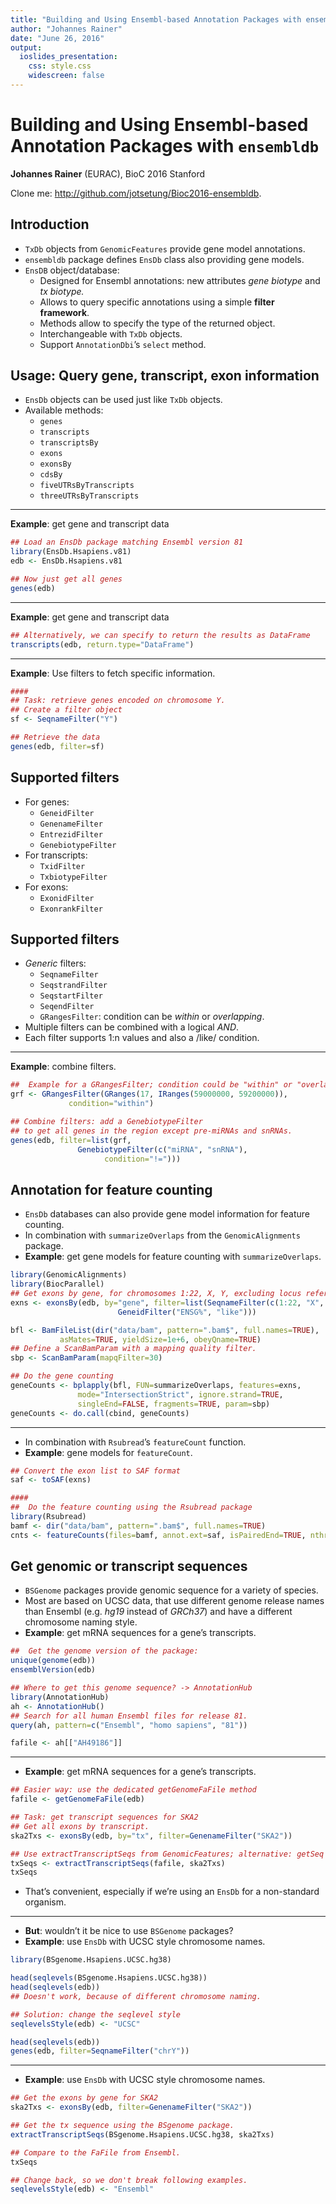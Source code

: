 ```yaml
---
title: "Building and Using Ensembl-based Annotation Packages with ensembldb"
author: "Johannes Rainer"
date: "June 26, 2016"
output:
  ioslides_presentation:
    css: style.css
    widescreen: false
---
```

<style scoped>
ul > li:before {
    color: #1a81c2;
    vertical-align: middle;
    font-family: "Arial Black";
    font-weight: 900;
    margin-left: -.85em;
}
</style>

# Building and Using Ensembl-based Annotation Packages with `ensembldb`

**Johannes Rainer** (EURAC), BioC 2016 Stanford

Clone me: <http://github.com/jotsetung/Bioc2016-ensembldb>.

## Introduction

* `TxDb` objects from `GenomicFeatures` provide gene model annotations.
* `ensembldb` package defines `EnsDb` class also providing gene models.
* `EnsDB` object/database:
    +   Designed for Ensembl annotations: new attributes *gene biotype* and *tx biotype.*
    +   Allows to query specific annotations using a simple **filter framework**.
    +   Methods allow to specify the type of the returned object.
    +   Interchangeable with `TxDb` objects.
    +   Support `AnnotationDbi`'s `select` method.


## Usage: Query gene, transcript, exon information

-   `EnsDb` objects can be used just like `TxDb` objects.
-   Available methods:
    -   `genes`
    -   `transcripts`
    -   `transcriptsBy`
    -   `exons`
    -   `exonsBy`
    -   `cdsBy`
    -   `fiveUTRsByTranscripts`
    -   `threeUTRsByTranscripts`


----

**Example**: get gene and transcript data

```r
## Load an EnsDb package matching Ensembl version 81
library(EnsDb.Hsapiens.v81)
edb <- EnsDb.Hsapiens.v81

## Now just get all genes
genes(edb)
```

----

**Example**: get gene and transcript data

```r
## Alternatively, we can specify to return the results as DataFrame
transcripts(edb, return.type="DataFrame")
```

----

**Example**: Use filters to fetch specific information.

```r
####
## Task: retrieve genes encoded on chromosome Y.
## Create a filter object
sf <- SeqnameFilter("Y")

## Retrieve the data
genes(edb, filter=sf)
```

## Supported filters

* For genes:
    +   `GeneidFilter`
    +   `GenenameFilter`
    +   `EntrezidFilter`
    +   `GenebiotypeFilter`
* For transcripts:
    +   `TxidFilter`
    +   `TxbiotypeFilter`
* For exons:
    +   `ExonidFilter`
    +   `ExonrankFilter`

## Supported filters

- _Generic_ filters:
    -   `SeqnameFilter`
    -   `SeqstrandFilter`
    -   `SeqstartFilter`
    -   `SeqendFilter`
    -   `GRangesFilter`: condition can be _within_ or _overlapping_.

- Multiple filters can be combined with a logical _AND_.
- Each filter supports 1:n values and also a /like/ condition.

----

**Example**: combine filters.

```r
##  Example for a GRangesFilter; condition could be "within" or "overlapping"
grf <- GRangesFilter(GRanges(17, IRanges(59000000, 59200000)),
		     condition="within")

## Combine filters: add a GenebiotypeFilter
## to get all genes in the region except pre-miRNAs and snRNAs.
genes(edb, filter=list(grf,
		       GenebiotypeFilter(c("miRNA", "snRNA"),
					 condition="!=")))
```

## Annotation for feature counting

-   `EnsDb` databases can also provide gene model information for feature counting.
-   In combination with `summarizeOverlaps` from the `GenomicAlignments` package.
-   __Example__: get gene models for feature counting with `summarizeOverlaps`.

```r
library(GenomicAlignments)
library(BiocParallel)
## Get exons by gene, for chromosomes 1:22, X, Y, excluding locus reference genomic genes (LRG)
exns <- exonsBy(edb, by="gene", filter=list(SeqnameFilter(c(1:22, "X", "Y")),
					    GeneidFilter("ENSG%", "like")))

bfl <- BamFileList(dir("data/bam", pattern=".bam$", full.names=TRUE),
		   asMates=TRUE, yieldSize=1e+6, obeyQname=TRUE)
## Define a ScanBamParam with a mapping quality filter.
sbp <- ScanBamParam(mapqFilter=30)

## Do the gene counting
geneCounts <- bplapply(bfl, FUN=summarizeOverlaps, features=exns,
		       mode="IntersectionStrict", ignore.strand=TRUE,
		       singleEnd=FALSE, fragments=TRUE, param=sbp)
geneCounts <- do.call(cbind, geneCounts)
```

----

-   In combination with `Rsubread`'s `featureCount` function.
-   __Example__: gene models for `featureCount`.

```r
## Convert the exon list to SAF format
saf <- toSAF(exns)

####
##  Do the feature counting using the Rsubread package
library(Rsubread)
bamf <- dir("data/bam", pattern=".bam$", full.names=TRUE)
cnts <- featureCounts(files=bamf, annot.ext=saf, isPairedEnd=TRUE, nthreads=1)
```

## Get genomic or transcript sequences

-   `BSGenome` packages provide genomic sequence for a variety of species.
-   Most are based on UCSC data, that use different genome
    release names than Ensembl (e.g. *hg19* instead of *GRCh37*) and have a different
    chromosome naming style.
-   __Example__: get mRNA sequences for a gene's transcripts.

```r
##  Get the genome version of the package:
unique(genome(edb))
ensemblVersion(edb)

## Where to get this genome sequence? -> AnnotationHub
library(AnnotationHub)
ah <- AnnotationHub()
## Search for all human Ensembl files for release 81.
query(ah, pattern=c("Ensembl", "homo sapiens", "81"))

fafile <- ah[["AH49186"]]

```

----

- __Example__: get mRNA sequences for a gene's transcripts.

```r
## Easier way: use the dedicated getGenomeFaFile method
fafile <- getGenomeFaFile(edb)

## Task: get transcript sequences for SKA2
## Get all exons by transcript.
ska2Txs <- exonsBy(edb, by="tx", filter=GenenameFilter("SKA2"))

## Use extractTranscriptSeqs from GenomicFeatures; alternative: getSeq from Biostrings
txSeqs <- extractTranscriptSeqs(fafile, ska2Txs)
txSeqs
```

-   That's convenient, especially if we're using an `EnsDb` for a non-standard
    organism.

----

-   **But**: wouldn't it be nice to use `BSGenome` packages?
-   __Example__: use `EnsDb` with UCSC style chromosome names.

```r
library(BSgenome.Hsapiens.UCSC.hg38)

head(seqlevels(BSgenome.Hsapiens.UCSC.hg38))
head(seqlevels(edb))
## Doesn't work, because of different chromosome naming.

## Solution: change the seqlevel style
seqlevelsStyle(edb) <- "UCSC"

head(seqlevels(edb))
genes(edb, filter=SeqnameFilter("chrY"))

```

----

-   __Example__: use `EnsDb` with UCSC style chromosome names.

```r
## Get the exons by gene for SKA2
ska2Txs <- exonsBy(edb, filter=GenenameFilter("SKA2"))

## Get the tx sequence using the BSgenome package.
extractTranscriptSeqs(BSgenome.Hsapiens.UCSC.hg38, ska2Txs)

## Compare to the FaFile from Ensembl.
txSeqs

## Change back, so we don't break following examples.
seqlevelsStyle(edb) <- "Ensembl"
```
